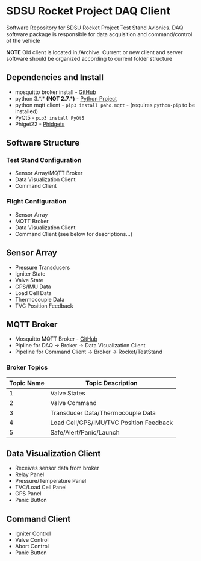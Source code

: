 SDSU Rocket Project DAQ Client
=================================
Software Repository for SDSU Rocket Project Test Stand Avionics. DAQ software package is responsible for data acquisition and command/control of the vehicle

**NOTE** Old client is located in /Archive. Current or new client and server software should be organized according to current folder structure

## Dependencies and Install

* mosquitto broker install - [GitHub](https://github.com/eclipse/mosquitto.git)
* python 3.\*.\* **(NOT 2.7.\*)** - [Python Project](https://www.python.org/downloads/)
* python mqtt client - `pip3 install paho.mqtt` - (requires `python-pip` to be installed)
* PyQt5 - `pip3 install PyQt5`
* Phiget22 - [Phidgets](https://www.phidgets.com/docs/Language_-_Python#Getting_Started_with_Python)

## Software Structure

### Test Stand Configuration

* Sensor Array/MQTT Broker
* Data Visualization Client
* Command Client

### Flight Configuration

* Sensor Array
* MQTT Broker
* Data Visualization Client
* Command Client
(see below for descriptions...)

## Sensor Array

* Pressure Transducers
* Igniter State
* Valve State
* GPS/IMU Data
* Load Cell Data
* Thermocouple Data
* TVC Position Feedback

## MQTT Broker

* Mosquitto MQTT Broker - [GitHub](https://github.com/eclipse/mosquitto)
* Pipline for DAQ -> Broker -> Data Visualization Client
* Pipeline for Command Client -> Broker -> Rocket/TestStand

### Broker Topics

Topic Name | Topic Description
---------- | -----------
1          | Valve States
2          | Valve Command
3          | Transducer Data/Thermocouple Data
4          | Load Cell/GPS/IMU/TVC Position Feedback
5          | Safe/Alert/Panic/Launch

## Data Visualization Client

* Receives sensor data from broker
* Relay Panel
* Pressure/Temperature Panel
* TVC/Load Cell Panel
* GPS Panel
* Panic Button

## Command Client

* Igniter Control
* Valve Control
* Abort Control
* Panic Button
